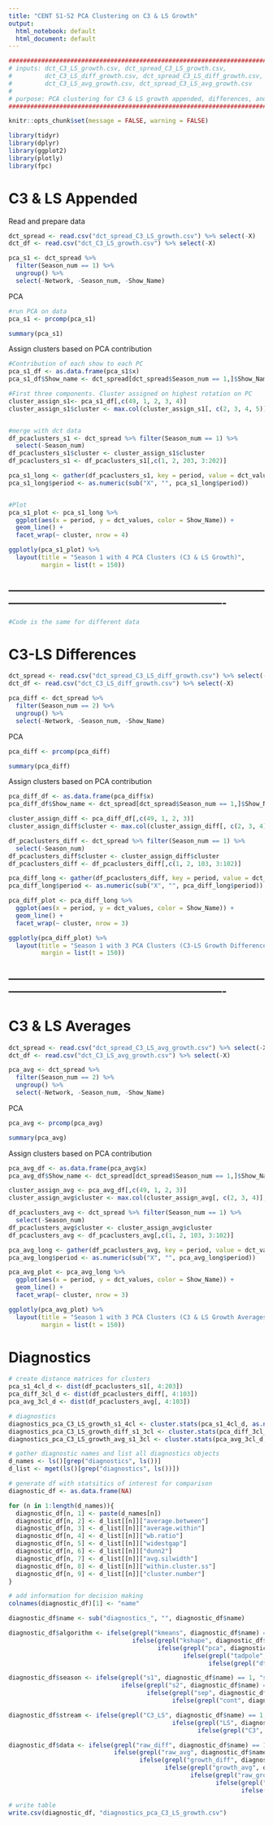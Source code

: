 ---
title: "CENT S1-S2 PCA Clustering on C3 & LS Growth"
output:
  html_notebook: default
  html_document: default
---

```{r}
##################################################################################
# inputs: dct_C3_LS_growth.csv, dct_spread_C3_LS_growth.csv, 
#         dct_C3_LS_diff_growth.csv, dct_spread_C3_LS_diff_growth.csv, 
#         dct_C3_LS_avg_growth.csv, dct_spread_C3_LS_avg_growth.csv 
#
# purpose: PCA clustering for C3 & LS growth appended, differences, and averages
##################################################################################
```

```{r setup, include=FALSE}
knitr::opts_chunk$set(message = FALSE, warning = FALSE)
```

```{r}
library(tidyr)
library(dplyr)
library(ggplot2)
library(plotly)
library(fpc)
```

# C3 & LS Appended

Read and prepare data
```{r}
dct_spread <- read.csv("dct_spread_C3_LS_growth.csv") %>% select(-X)
dct_df <- read.csv("dct_C3_LS_growth.csv") %>% select(-X)

pca_s1 <- dct_spread %>% 
  filter(Season_num == 1) %>%
  ungroup() %>%
  select(-Network, -Season_num, -Show_Name)
```

PCA
```{r}
#run PCA on data
pca_s1 <- prcomp(pca_s1)

summary(pca_s1)
```

Assign clusters based on PCA contribution
```{r}
#Contribution of each show to each PC
pca_s1_df <- as.data.frame(pca_s1$x)
pca_s1_df$Show_name <- dct_spread[dct_spread$Season_num == 1,]$Show_Name

#First three components. Cluster assigned on highest rotation on PC
cluster_assign_s1<- pca_s1_df[,c(49, 1, 2, 3, 4)]
cluster_assign_s1$cluster <- max.col(cluster_assign_s1[, c(2, 3, 4, 5)], ties.method = "first")


#merge with dct data
df_pcaclusters_s1 <- dct_spread %>% filter(Season_num == 1) %>% 
  select(-Season_num)
df_pcaclusters_s1$cluster <- cluster_assign_s1$cluster
df_pcaclusters_s1 <- df_pcaclusters_s1[,c(1, 2, 203, 3:202)]

pca_s1_long <- gather(df_pcaclusters_s1, key = period, value = dct_values, X1:X200)
pca_s1_long$period <- as.numeric(sub("X", "", pca_s1_long$period))


#Plot
pca_s1_plot <- pca_s1_long %>% 
  ggplot(aes(x = period, y = dct_values, color = Show_Name)) + 
  geom_line() + 
  facet_wrap(~ cluster, nrow = 4)

ggplotly(pca_s1_plot) %>% 
  layout(title = "Season 1 with 4 PCA Clusters (C3 & LS Growth)", 
         margin = list(t = 150))
```


-------------------------------------------------------------------------------------------------------------------------------------
-------------------------------------------------------------------------------------------------------------------------------------

```{r}
#Code is the same for different data
```

# C3-LS Differences

```{r}
dct_spread <- read.csv("dct_spread_C3_LS_diff_growth.csv") %>% select(-X)
dct_df <- read.csv("dct_C3_LS_diff_growth.csv") %>% select(-X)

pca_diff <- dct_spread %>% 
  filter(Season_num == 2) %>%
  ungroup() %>%
  select(-Network, -Season_num, -Show_Name)
```

PCA
```{r}
pca_diff <- prcomp(pca_diff)

summary(pca_diff)
```

Assign clusters based on PCA contribution
```{r}
pca_diff_df <- as.data.frame(pca_diff$x)
pca_diff_df$Show_name <- dct_spread[dct_spread$Season_num == 1,]$Show_Name

cluster_assign_diff <- pca_diff_df[,c(49, 1, 2, 3)]
cluster_assign_diff$cluster <- max.col(cluster_assign_diff[, c(2, 3, 4)], ties.method = "first")

df_pcaclusters_diff <- dct_spread %>% filter(Season_num == 1) %>% 
  select(-Season_num)
df_pcaclusters_diff$cluster <- cluster_assign_diff$cluster
df_pcaclusters_diff <- df_pcaclusters_diff[,c(1, 2, 103, 3:102)]

pca_diff_long <- gather(df_pcaclusters_diff, key = period, value = dct_values ,X1:X100)
pca_diff_long$period <- as.numeric(sub("X", "", pca_diff_long$period))

pca_diff_plot <- pca_diff_long %>% 
  ggplot(aes(x = period, y = dct_values, color = Show_Name)) + 
  geom_line() + 
  facet_wrap(~ cluster, nrow = 3)

ggplotly(pca_diff_plot) %>% 
  layout(title = "Season 1 with 3 PCA Clusters (C3-LS Growth Differences)", 
         margin = list(t = 150))
```


-------------------------------------------------------------------------------------------------------------------------------------
-------------------------------------------------------------------------------------------------------------------------------------


# C3 & LS Averages

```{r}
dct_spread <- read.csv("dct_spread_C3_LS_avg_growth.csv") %>% select(-X)
dct_df <- read.csv("dct_C3_LS_avg_growth.csv") %>% select(-X)

pca_avg <- dct_spread %>% 
  filter(Season_num == 2) %>%
  ungroup() %>%
  select(-Network, -Season_num, -Show_Name)
```

PCA
```{r}
pca_avg <- prcomp(pca_avg)

summary(pca_avg)
```

Assign clusters based on PCA contribution
```{r}
pca_avg_df <- as.data.frame(pca_avg$x)
pca_avg_df$Show_name <- dct_spread[dct_spread$Season_num == 1,]$Show_Name

cluster_assign_avg <- pca_avg_df[,c(49, 1, 2, 3)]
cluster_assign_avg$cluster <- max.col(cluster_assign_avg[, c(2, 3, 4)], ties.method = "first")

df_pcaclusters_avg <- dct_spread %>% filter(Season_num == 1) %>% 
  select(-Season_num)
df_pcaclusters_avg$cluster <- cluster_assign_avg$cluster
df_pcaclusters_avg <- df_pcaclusters_avg[,c(1, 2, 103, 3:102)]

pca_avg_long <- gather(df_pcaclusters_avg, key = period, value = dct_values ,X1:X100)
pca_avg_long$period <- as.numeric(sub("X", "", pca_avg_long$period))

pca_avg_plot <- pca_avg_long %>% 
  ggplot(aes(x = period, y = dct_values, color = Show_Name)) + 
  geom_line() + 
  facet_wrap(~ cluster, nrow = 3)

ggplotly(pca_avg_plot) %>% 
  layout(title = "Season 1 with 3 PCA Clusters (C3 & LS Growth Averages)", 
         margin = list(t = 150))
```

# Diagnostics

```{r}
# create distance matrices for clusters
pca_s1_4cl_d <- dist(df_pcaclusters_s1[, 4:203])
pca_diff_3cl_d <- dist(df_pcaclusters_diff[, 4:103])
pca_avg_3cl_d <- dist(df_pcaclusters_avg[, 4:103])

# diagnostics
diagnostics_pca_C3_LS_growth_s1_4cl <- cluster.stats(pca_s1_4cl_d, as.numeric(df_pcaclusters_s1$cluster))
diagnostics_pca_C3_LS_growth_diff_s1_3cl <- cluster.stats(pca_diff_3cl_d, as.numeric(df_pcaclusters_diff$cluster))
diagnostics_pca_C3_LS_growth_avg_s1_3cl <- cluster.stats(pca_avg_3cl_d, as.numeric(df_pcaclusters_avg$cluster))

# gather diagnostic names and list all diagnostics objects
d_names <- ls()[grep("diagnostics", ls())]
d_list <- mget(ls()[grep("diagnostics", ls())])

# generate df with statsitics of interest for comparison
diagnostic_df <- as.data.frame(NA)

for (n in 1:length(d_names)){
  diagnostic_df[n, 1] <- paste(d_names[n])
  diagnostic_df[n, 2] <- d_list[[n]]["average.between"]
  diagnostic_df[n, 3] <- d_list[[n]]["average.within"]
  diagnostic_df[n, 4] <- d_list[[n]]["wb.ratio"]
  diagnostic_df[n, 5] <- d_list[[n]]["widestgap"]
  diagnostic_df[n, 6] <- d_list[[n]]["dunn2"]
  diagnostic_df[n, 7] <- d_list[[n]]["avg.silwidth"]
  diagnostic_df[n, 8] <- d_list[[n]]["within.cluster.ss"]
  diagnostic_df[n, 9] <- d_list[[n]]["cluster.number"]
}

# add information for decision making
colnames(diagnostic_df)[1] <- "name"

diagnostic_df$name <- sub("diagnostics_", "", diagnostic_df$name)

diagnostic_df$algorithm <- ifelse(grepl("kmeans", diagnostic_df$name) == 1, "kmeans", 
                                  ifelse(grepl("kshape", diagnostic_df$name) == 1, "kshape", 
                                         ifelse(grepl("pca", diagnostic_df$name) == 1, "PCA", 
                                                ifelse(grepl("tadpole", diagnostic_df$name) == 1, "TADpole", 
                                                       ifelse(grepl("dtw", diagnostic_df$name) == 1, "DTW", 0)))))

diagnostic_df$season <- ifelse(grepl("s1", diagnostic_df$name) == 1, "s1", 
                               ifelse(grepl("s2", diagnostic_df$name) == 1, "s2",
                                      ifelse(grepl("sep", diagnostic_df$name) == 1, "sep",
                                             ifelse(grepl("cont", diagnostic_df$name) == 1, "cont", 0))))

diagnostic_df$stream <- ifelse(grepl("C3_LS", diagnostic_df$name) == 1, "C3+LS",
                                             ifelse(grepl("LS", diagnostic_df$name) == 1, "LS",
                                                    ifelse(grepl("C3", diagnostic_df$name) == 1, "C3", 0)))

diagnostic_df$data <- ifelse(grepl("raw_diff", diagnostic_df$name) == 1, "raw diff",
                             ifelse(grepl("raw_avg", diagnostic_df$name) == 1, "raw avg",
                                    ifelse(grepl("growth_diff", diagnostic_df$name) == 1, "growth diff",
                                           ifelse(grepl("growth_avg", diagnostic_df$name) == 1, "growth avg", 
                                                  ifelse(grepl("raw_growth", diagnostic_df$name) == 1, "raw+growth",
                                                         ifelse(grepl("growth", diagnostic_df$name) == 1, "growth",
                                                                ifelse(grepl("raw", diagnostic_df$name) == 1, "raw",0)))))))
```

```{r}
# write table
write.csv(diagnostic_df, "diagnostics_pca_C3_LS_growth.csv")
```
